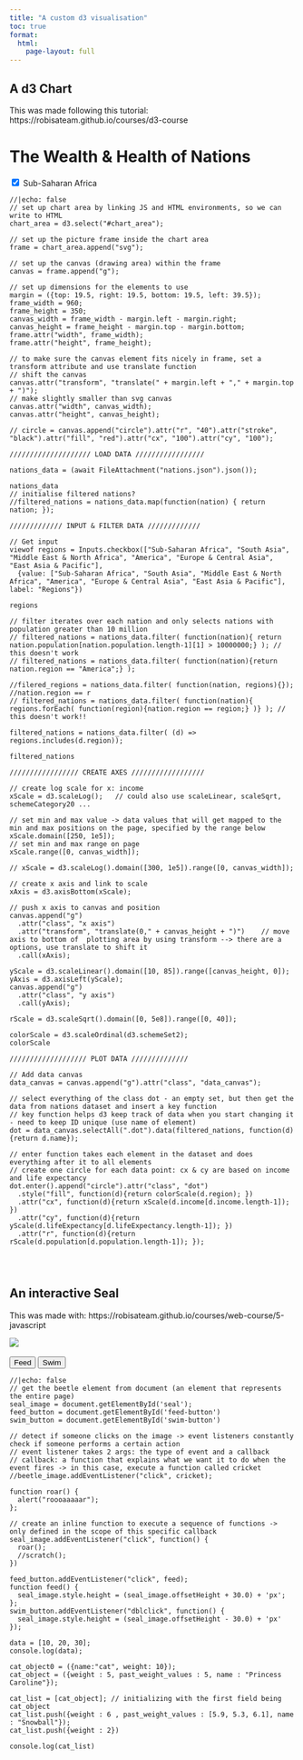 ```yaml
---
title: "A custom d3 visualisation"
toc: true
format:
  html: 
    page-layout: full
---
```


## A d3 Chart

This was made following this tutorial: https://robisateam.github.io/courses/d3-course

```{=html}
<head>
  <title>The Wealth & Health of Nations</title>
  <link rel="stylesheet" type="text/css" href="d3Chart/main.css" />
</head>
<body>

  <h1>The Wealth & Health of Nations</h1>

  <p id="chart_area"></p>
  <label><input type="checkbox" name="region" class="region_cb" value="Sub-Saharan Africa" checked="checked"/> Sub-Saharan Africa</label>
  
  <script src="d3Chart/d3.min.js"></script>
  <script src="d3Chart/main.js"></script> 
</body>
```
```ojs
//|echo: false
// set up chart area by linking JS and HTML environments, so we can write to HTML
chart_area = d3.select("#chart_area");

// set up the picture frame inside the chart area
frame = chart_area.append("svg");

// set up the canvas (drawing area) within the frame
canvas = frame.append("g");

// set up dimensions for the elements to use
margin = ({top: 19.5, right: 19.5, bottom: 19.5, left: 39.5});
frame_width = 960;
frame_height = 350;
canvas_width = frame_width - margin.left - margin.right;
canvas_height = frame_height - margin.top - margin.bottom; 
frame.attr("width", frame_width);
frame.attr("height", frame_height);

// to make sure the canvas element fits nicely in frame, set a transform attribute and use translate function 
// shift the canvas
canvas.attr("transform", "translate(" + margin.left + "," + margin.top + ")");
// make slightly smaller than svg canvas
canvas.attr("width", canvas_width);
canvas.attr("height", canvas_height);

// circle = canvas.append("circle").attr("r", "40").attr("stroke", "black").attr("fill", "red").attr("cx", "100").attr("cy", "100");

//////////////////// LOAD DATA /////////////////

nations_data = (await FileAttachment("nations.json").json());

nations_data
// initialise filtered nations?
//filtered_nations = nations_data.map(function(nation) { return nation; });

///////////// INPUT & FILTER DATA /////////////

// Get input 
viewof regions = Inputs.checkbox(["Sub-Saharan Africa", "South Asia", "Middle East & North Africa", "America", "Europe & Central Asia", "East Asia & Pacific"], 
  {value: ["Sub-Saharan Africa", "South Asia", "Middle East & North Africa", "America", "Europe & Central Asia", "East Asia & Pacific"], label: "Regions"})

regions

// filter iterates over each nation and only selects nations with population greater than 10 million 
// filtered_nations = nations_data.filter( function(nation){ return nation.population[nation.population.length-1][1] > 10000000;} ); // this doesn't work
// filtered_nations = nations_data.filter( function(nation){return nation.region == "America";} );

//filered_regions = nations_data.filter( function(nation, regions){});
//nation.region == r 
// filtered_nations = nations_data.filter( function(nation){ regions.forEach( function(region){nation.region == region;} )} ); // this doesn't work!!

filtered_nations = nations_data.filter( (d) => regions.includes(d.region));

filtered_nations

///////////////// CREATE AXES //////////////////

// create log scale for x: income
xScale = d3.scaleLog();   // could also use scaleLinear, scaleSqrt, schemeCategory20 ... 

// set min and max value -> data values that will get mapped to the min and max positions on the page, specified by the range below
xScale.domain([250, 1e5]);
// set min and max range on page
xScale.range([0, canvas_width]);

// xScale = d3.scaleLog().domain([300, 1e5]).range([0, canvas_width]);

// create x axis and link to scale 
xAxis = d3.axisBottom(xScale); 

// push x axis to canvas and position
canvas.append("g")
  .attr("class", "x axis")
  .attr("transform", "translate(0," + canvas_height + ")")    // move axis to bottom of  plotting area by using transform --> there are a options, use translate to shift it
  .call(xAxis);
  
yScale = d3.scaleLinear().domain([10, 85]).range([canvas_height, 0]);
yAxis = d3.axisLeft(yScale);
canvas.append("g")
  .attr("class", "y axis")
  .call(yAxis);
  
rScale = d3.scaleSqrt().domain([0, 5e8]).range([0, 40]);

colorScale = d3.scaleOrdinal(d3.schemeSet2);
colorScale

/////////////////// PLOT DATA //////////////

// Add data canvas
data_canvas = canvas.append("g").attr("class", "data_canvas");

// select everything of the class dot - an empty set, but then get the data from nations dataset and insert a key function 
// key function helps d3 keep track of data when you start changing it - need to keep ID unique (use name of element)
dot = data_canvas.selectAll(".dot").data(filtered_nations, function(d){return d.name});

// enter function takes each element in the dataset and does everything after it to all elements
// create one circle for each data point: cx & cy are based on income and life expectancy 
dot.enter().append("circle").attr("class", "dot")
  .style("fill", function(d){return colorScale(d.region); })
  .attr("cx", function(d){return xScale(d.income[d.income.length-1]); })
  .attr("cy", function(d){return yScale(d.lifeExpectancy[d.lifeExpectancy.length-1]); })
  .attr("r", function(d){return rScale(d.population[d.population.length-1]); });
  



```

## An interactive Seal

This was made with: https://robisateam.github.io/courses/web-course/5-javascript

```{=html}
<div class='image'>
  <img id="seal" src="../images/seal.jpg">
</div>
<br>
<button type="button" class="btn btn-primary" id="feed-button">Feed</button>
<button type="button" class="btn btn-secondary" id="swim-button">Swim</button>
```
```ojs
//|echo: false
// get the beetle element from document (an element that represents the entire page)
seal_image = document.getElementById('seal');
feed_button = document.getElementById('feed-button')
swim_button = document.getElementById('swim-button')

// detect if someone clicks on the image -> event listeners constantly check if someone performs a certain action
// event listener takes 2 args: the type of event and a callback
// callback: a function that explains what we want it to do when the event fires -> in this case, execute a function called cricket
//beetle_image.addEventListener("click", cricket);

function roar() {
  alert("roooaaaaar");
};

// create an inline function to execute a sequence of functions -> only defined in the scope of this specific callback
seal_image.addEventListener("click", function() {
  roar();
  //scratch();
})

feed_button.addEventListener("click", feed);
function feed() {
  seal_image.style.height = (seal_image.offsetHeight + 30.0) + 'px';
};
swim_button.addEventListener("dblclick", function() {
  seal_image.style.height = (seal_image.offsetHeight - 30.0) + 'px'
});

data = [10, 20, 30];
console.log(data);
```

```ojs
cat_object0 = ({name:"cat", weight: 10});
cat_object = ({weight : 5, past_weight_values : 5, name : "Princess Caroline"});

cat_list = [cat_object]; // initializing with the first field being cat_object
cat_list.push({weight : 6 , past_weight_values : [5.9, 5.3, 6.1], name : "Snowball"});
cat_list.push({weight : 2})

console.log(cat_list)

```
